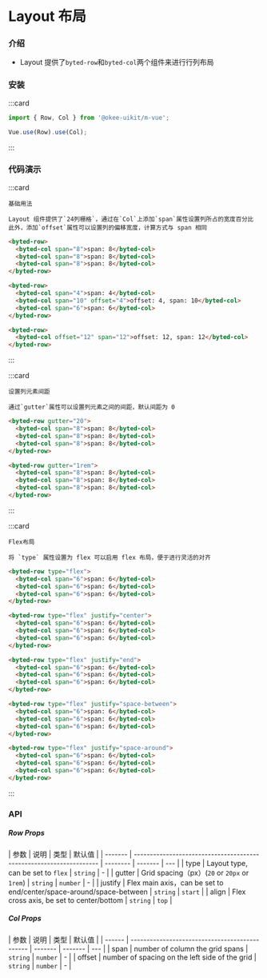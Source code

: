 # Layout 布局

### 介绍

- Layout 提供了`byted-row`和`byted-col`两个组件来进行行列布局

### 安装

:::card

```javascript
import { Row, Col } from '@okee-uikit/m-vue';

Vue.use(Row).use(Col);
```

:::

### 代码演示

:::card

```topic
基础用法
```

```desc
Layout 组件提供了`24列栅格`，通过在`Col`上添加`span`属性设置列所占的宽度百分比
此外，添加`offset`属性可以设置列的偏移宽度，计算方式与 span 相同
```

```html
<byted-row>
  <byted-col span="8">span: 8</byted-col>
  <byted-col span="8">span: 8</byted-col>
  <byted-col span="8">span: 8</byted-col>
</byted-row>

<byted-row>
  <byted-col span="4">span: 4</byted-col>
  <byted-col span="10" offset="4">offset: 4, span: 10</byted-col>
  <byted-col span="6">span: 6</byted-col>
</byted-row>

<byted-row>
  <byted-col offset="12" span="12">offset: 12, span: 12</byted-col>
</byted-row>
```

:::

:::card

```topic
设置列元素间距
```

```desc
通过`gutter`属性可以设置列元素之间的间距，默认间距为 0
```

```html
<byted-row gutter="20">
  <byted-col span="8">span: 8</byted-col>
  <byted-col span="8">span: 8</byted-col>
  <byted-col span="8">span: 8</byted-col>
</byted-row>

<byted-row gutter="1rem">
  <byted-col span="8">span: 8</byted-col>
  <byted-col span="8">span: 8</byted-col>
  <byted-col span="8">span: 8</byted-col>
</byted-row>
```

:::

:::card

```topic
Flex布局
```

```desc
将 `type` 属性设置为 flex 可以启用 flex 布局，便于进行灵活的对齐
```

```html
<byted-row type="flex">
  <byted-col span="6">span: 6</byted-col>
  <byted-col span="6">span: 6</byted-col>
  <byted-col span="6">span: 6</byted-col>
</byted-row>

<byted-row type="flex" justify="center">
  <byted-col span="6">span: 6</byted-col>
  <byted-col span="6">span: 6</byted-col>
  <byted-col span="6">span: 6</byted-col>
</byted-row>

<byted-row type="flex" justify="end">
  <byted-col span="6">span: 6</byted-col>
  <byted-col span="6">span: 6</byted-col>
  <byted-col span="6">span: 6</byted-col>
</byted-row>

<byted-row type="flex" justify="space-between">
  <byted-col span="6">span: 6</byted-col>
  <byted-col span="6">span: 6</byted-col>
  <byted-col span="6">span: 6</byted-col>
</byted-row>

<byted-row type="flex" justify="space-around">
  <byted-col span="6">span: 6</byted-col>
  <byted-col span="6">span: 6</byted-col>
  <byted-col span="6">span: 6</byted-col>
</byted-row>
```

:::

### API

##### Row Props

| 参数    | 说明                                                                | 类型     | 默认值  |
| ------- | ------------------------------------------------------------------- | -------- | ------- | --- |
| type    | Layout type, can be set to `flex`                                   | `string` | -       |
| gutter  | Grid spacing（px）(`20` or `20px` or `1rem`)                        | `string`  &#124; `number` | -   |
| justify | Flex main axis，can be set to end/center/space-around/space-between | `string` | `start` |
| align   | Flex cross axis, be set to center/bottom                            | `string` | `top`   |

##### Col Props

| 参数   | 说明                                           | 类型    | 默认值  |
| ------ | ---------------------------------------------- | ------- | ------- | --- |
| span   | number of column the grid spans                | `string` &#124; `number` | -   |
| offset | number of spacing on the left side of the grid | `string` &#124; `number` | -   |
